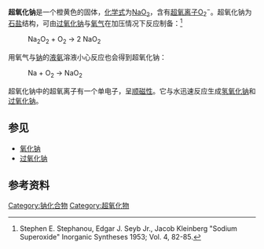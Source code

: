 {{Chembox
|   Name = 超氧化钠
|   ImageFile = Oxidised sodium after being stored under contaminated hexane.jpg
<!-- | ImageSize = 200px -->
|   ImageName = 超氧化钠
|   NameEn = Sodium superoxide
|   OtherNames = 二氧化钠
| Section1 = {{Chembox Identifiers
| CASNo = 12034-12-7
| CASNo_Ref = {{cascite|correct|??}}
|  PubChem  =  61542
|  InChI  =  1S/Na.O2/c;1-2/q+1;
|  SMILES  =  [O-][O].[Na+]
|  RTECS  =  WE2860010
  
}}
| Section2 = {{Chembox Properties
|   Formula = NaO<sub>2</sub>
|   MolarMass = 54.989 
|   Appearance = 黄色晶体
|   Density = 2.2 g/cm<sup>3</sup>
|   Solubility = 分解
|   MeltingPt = 552°C
|   BoilingPt = 分解
|   pKb = N/A
  }}
| Section3 = {{Chembox Structure
|   Coordination = 
|   CrystalStruct = 
|   Dipole =
  }}
| Section7 = {{Chembox Hazards
|   ExternalMSDS =
|   EUClass = 腐蚀性
|   RPhrases = {{R35}}
|   SPhrases = {{S1/2}}, {{S26}}, {{S37/39}}, {{S45}}
|   NFPA-H = 3
|   NFPA-F =
|   NFPA-R = 1
|   FlashPt = 不可燃
  }}
| Section8 = {{Chembox Related
|   OtherAnions = [[氧化钠|氧化钠]]、[[过氧化钠|过氧化钠]]
|   OtherCations = [[超氧化钾|超氧化钾]]}}
}}

'''超氧化钠'''是一个橙黄色的固体，[[化学式|化学式]]为[[钠|Na]][[氧|O<sub>2</sub>]]，含有[[超氧离子|超氧离子]]O<sub>2</sub><sup>−</sup>。超氧化钠为[[石盐|石盐]]结构，可由[[过氧化钠|过氧化钠]]与[[氧气|氧气]]在加压情况下反应制备：<ref>Stephen E. Stephanou, Edgar J. Seyb Jr., Jacob Kleinberg "Sodium Superoxide"  Inorganic Syntheses 1953; Vol. 4, 82-85.</ref>
:Na<sub>2</sub>O<sub>2</sub>  +  O<sub>2</sub>  →  2 NaO<sub>2</sub>
用氧气与[[钠|钠]]的[[液氨|液氨]]溶液小心反应也会得到超氧化钠：
:Na + O<sub>2</sub> → NaO<sub>2</sub>

超氧化钠中的超氧离子有一个单电子，呈[[顺磁性|顺磁性]]。它与水迅速反应生成[[氢氧化钠|氢氧化钠]]和[[过氧化钠|过氧化钠]]。

==参见==
*[[氧化钠|氧化钠]]
*[[过氧化钠|过氧化钠]]

==参考资料==
{{reflist}}
{{钠化合物}}
{{氧化物}}

[[Category:钠化合物|Category:钠化合物]]
[[Category:超氧化物|Category:超氧化物]]


{{inorganic-compound-stub}}
